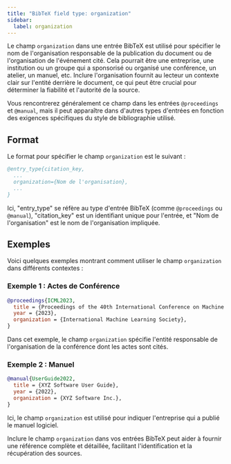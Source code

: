 ```yaml
---
title: "BibTeX field type: organization"
sidebar:
  label: organization
---
```



Le champ `organization` dans une entrée BibTeX est utilisé pour spécifier le nom de l'organisation responsable de la publication du document ou de l'organisation de l'événement cité. Cela pourrait être une entreprise, une institution ou un groupe qui a sponsorisé ou organisé une conférence, un atelier, un manuel, etc. Inclure l'organisation fournit au lecteur un contexte clair sur l'entité derrière le document, ce qui peut être crucial pour déterminer la fiabilité et l'autorité de la source.

<CiteDrive />

Vous rencontrerez généralement ce champ dans les entrées `@proceedings` et `@manual`, mais il peut apparaître dans d'autres types d'entrées en fonction des exigences spécifiques du style de bibliographie utilisé.

## Format

Le format pour spécifier le champ `organization` est le suivant :

```bibtex
@entry_type{citation_key,
  ...
  organization={Nom de l'organisation},
  ...
}
```

Ici, "entry_type" se réfère au type d'entrée BibTeX (comme `@proceedings` ou `@manual`), "citation_key" est un identifiant unique pour l'entrée, et "Nom de l'organisation" est le nom de l'organisation impliquée.

## Exemples

Voici quelques exemples montrant comment utiliser le champ `organization` dans différents contextes :

### Exemple 1 : Actes de Conférence

```bibtex
@proceedings{ICML2023,
  title = {Proceedings of the 40th International Conference on Machine Learning},
  year = {2023},
  organization = {International Machine Learning Society},
}
```

Dans cet exemple, le champ `organization` spécifie l'entité responsable de l'organisation de la conférence dont les actes sont cités.

### Exemple 2 : Manuel

```bibtex
@manual{UserGuide2022,
  title = {XYZ Software User Guide},
  year = {2022},
  organization = {XYZ Software Inc.},
}
```

Ici, le champ `organization` est utilisé pour indiquer l'entreprise qui a publié le manuel logiciel.

Inclure le champ `organization` dans vos entrées BibTeX peut aider à fournir une référence complète et détaillée, facilitant l'identification et la récupération des sources.